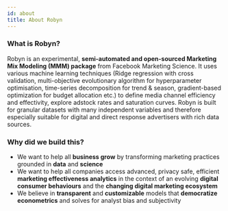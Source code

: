 ```yaml
---
id: about
title: About Robyn
---
```

### What is Robyn?
Robyn is an experimental, **semi-automated and open-sourced Marketing Mix Modeling (MMM) package** from Facebook Marketing Science.
It uses various machine learning techniques (Ridge regression with cross validation, multi-objective evolutionary algorithm for hyperparameter optimisation, time-series decomposition for trend & season, gradient-based optimization for budget allocation etc.) to define media channel efficiency and effectivity, explore adstock rates and saturation curves.
Robyn is built for granular datasets with many independent variables and therefore especially suitable for digital and direct response advertisers with rich data sources.

### Why did we build this?

- We want to help all **business grow** by transforming marketing practices
  grounded in **data** and **science**
- We want to help all companies access advanced, privacy safe, efficient
  **marketing effectiveness analytics** in the context of an evolving **digital
  consumer behaviours** and the **changing digital marketing ecosystem**
- We believe in **transparent** and **customizable** models that **democratize
  econometrics** and solves for analyst bias and subjectivity
